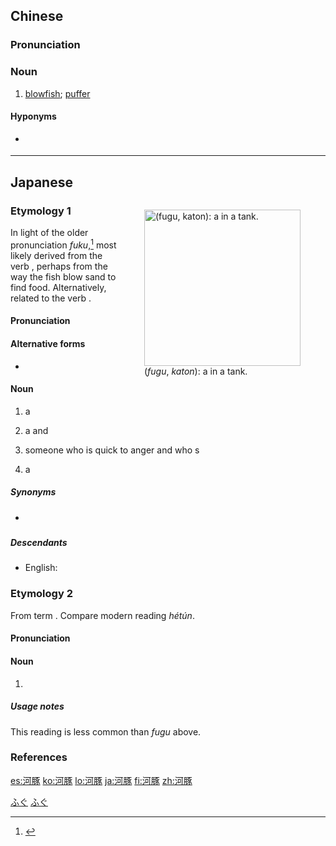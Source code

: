 ==Chinese==
{{zh-forms}}

===Pronunciation===
{{zh-pron
|m=hétún
|c=ho4 tyun4
|cat=n
}}

===Noun===
{{zh-noun}}

# [[blowfish]]; [[puffer]]

====Hyponyms====
* {{qual|Min Nan}} {{zh-l|刺䲅}}

{{zh-cat|Fish}}

----

==Japanese==
<div style="float:right;">
{{wikipedia|lang=ja}}
{{wikipedia|Fugu}}
[[File:Fugu_in_Tank.jpg|thumb|250px|{{lang|ja|河豚}} (''fugu'', ''katon''): a '''{{l|en|blowfish}}''' in a tank.]]
</div>

===Etymology 1===
{{ja-kanjitab|yomi=irr|sort=ふぐ}}
In light of the older pronunciation ''fuku'',<ref name="KDJ">{{R:Kokugo Dai Jiten}}</ref> most likely derived from the verb {{m|ja|吹く|tr=fuku||to blow}}, perhaps from the way the fish blow sand to find food.  Alternatively, related to the verb {{m|ja|膨れる|tr=fukureru||to swell up, to expand}}.

====Pronunciation====
{{ja-pron|yomi=irr|ふぐ|acc=1|acc_ref=DJR,NHK,SMK5}}

====Alternative forms====
* {{ja-l|鰒}}

====Noun====
{{ja-noun|ふぐ|フグ}}

# a {{l|en|blowfish}}
# {{lb|ja|sort=ふぐ|slang}} a {{l|en|fat}} and {{l|en|unattractive}} {{l|en|woman}}
# {{lb|ja|sort=ふぐ|slang}} someone who is quick to anger and who {{l|en|puff}}s {{l|en|up}}
# {{lb|ja|sort=ふぐ|slang}} a {{l|en|gun}} {{qualifier|from the way that getting hit may kill}}

=====Synonyms=====
* {{qualifier|Kansai}} {{ja-r|鉄砲|てっぽう}}

=====Descendants=====
* English: {{l|en|fugu}}

===Etymology 2===
{{ja-kanjitab|か|とん|yomi=o}}
From {{etyl|ltc|ja|sort=かとん}} term {{m|zh|河豚|tr={{IPAchar|/ɣa dwon<sup>X</sup>}}|lit=river + pig}}.  Compare modern {{etyl|cmn|-}} reading ''hétún''.

====Pronunciation====
{{ja-pron|yomi=kanon|かとん|acc=0|acc_ref=DJR}}

====Noun====
{{ja-noun|かとん}}

# {{l|en|blowfish}}

=====Usage notes=====
This reading is less common than ''fugu'' above.

===References===
<references/>

[[Category:ja:Tetraodontiforms|ふぐ]]
[[Category:ja:Foods|ふぐ]]

[[es:河豚]]
[[ko:河豚]]
[[lo:河豚]]
[[ja:河豚]]
[[fi:河豚]]
[[zh:河豚]]